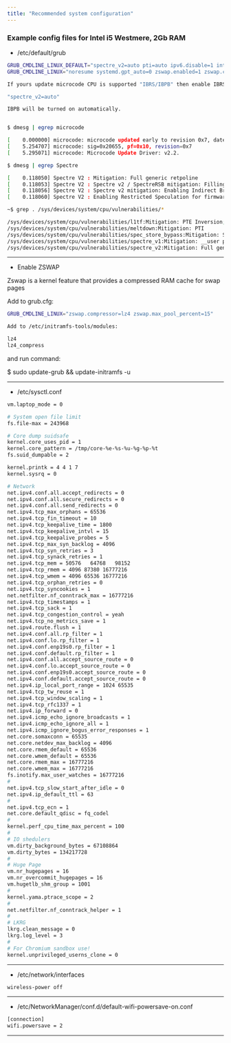 ```yaml
---
title: "Recommended system configuration"
---
```




### Example config files for Intel i5 Westmere, 2Gb RAM 

- /etc/default/grub

```bash
GRUB_CMDLINE_LINUX_DEFAULT="spectre_v2=auto pti=auto ipv6.disable=1 intremap=no_x2apic_optout acpi_osi=Linux acpi_backlight=vendor intel_iommu=on swiotlb=32768 apparmor=0"
GRUB_CMDLINE_LINUX="noresume systemd.gpt_auto=0 zswap.enabled=1 zswap.compressor=lz4 zswap.max_pool_percent=15 pcie_acs_override=downstream"

If yours update microcode CPU is supported "IBRS/IBPB" then enable IBRS option:

"spectre_v2=auto"

IBPB will be turned on automatically.


$ dmesg | egrep microcode

[    0.000000] microcode: microcode updated early to revision 0x7, date = 2018-04-23
[    5.254707] microcode: sig=0x20655, pf=0x10, revision=0x7
[    5.295071] microcode: Microcode Update Driver: v2.2.

$ dmesg | egrep Spectre

[    0.118050] Spectre V2 : Mitigation: Full generic retpoline
[    0.118053] Spectre V2 : Spectre v2 / SpectreRSB mitigation: Filling RSB on context switch
[    0.118056] Spectre V2 : Spectre v2 mitigation: Enabling Indirect Branch Prediction Barrier
[    0.118060] Spectre V2 : Enabling Restricted Speculation for firmware calls

~$ grep . /sys/devices/system/cpu/vulnerabilities/*

/sys/devices/system/cpu/vulnerabilities/l1tf:Mitigation: PTE Inversion; VMX: conditional cache flushes, SMT vulnerable
/sys/devices/system/cpu/vulnerabilities/meltdown:Mitigation: PTI
/sys/devices/system/cpu/vulnerabilities/spec_store_bypass:Mitigation: Speculative Store Bypass disabled via prctl and seccomp
/sys/devices/system/cpu/vulnerabilities/spectre_v1:Mitigation: __user pointer sanitization
/sys/devices/system/cpu/vulnerabilities/spectre_v2:Mitigation: Full generic retpoline, IBPB, IBRS_FW

```

---

- Enable ZSWAP 

Zswap is a kernel feature that provides a compressed RAM cache for swap pages

Add to grub.cfg:

```bash
GRUB_CMDLINE_LINUX="zswap.compressor=lz4 zswap.max_pool_percent=15"

Add to /etc/initramfs-tools/modules:

lz4
lz4_compress

```

and run command:

$ sudo  update-grub && update-initramfs -u

---

- /etc/sysctl.conf

```bash
vm.laptop_mode = 0

# System open file limit
fs.file-max = 243968

# Core dump suidsafe
kernel.core_uses_pid = 1
kernel.core_pattern = /tmp/core-%e-%s-%u-%g-%p-%t
fs.suid_dumpable = 2

kernel.printk = 4 4 1 7
kernel.sysrq = 0

# Network
net.ipv4.conf.all.accept_redirects = 0
net.ipv4.conf.all.secure_redirects = 0
net.ipv4.conf.all.send_redirects = 0
net.ipv4.tcp_max_orphans = 65536
net.ipv4.tcp_fin_timeout = 10
net.ipv4.tcp_keepalive_time = 1800
net.ipv4.tcp_keepalive_intvl = 15
net.ipv4.tcp_keepalive_probes = 5
net.ipv4.tcp_max_syn_backlog = 4096
net.ipv4.tcp_syn_retries = 3
net.ipv4.tcp_synack_retries = 1
net.ipv4.tcp_mem = 50576   64768   98152
net.ipv4.tcp_rmem = 4096 87380 16777216
net.ipv4.tcp_wmem = 4096 65536 16777216
net.ipv4.tcp_orphan_retries = 0
net.ipv4.tcp_syncookies = 1
net.netfilter.nf_conntrack_max = 16777216
net.ipv4.tcp_timestamps = 1
net.ipv4.tcp_sack = 1
net.ipv4.tcp_congestion_control = yeah
net.ipv4.tcp_no_metrics_save = 1
net.ipv4.route.flush = 1
net.ipv4.conf.all.rp_filter = 1
net.ipv4.conf.lo.rp_filter = 1
net.ipv4.conf.enp19s0.rp_filter = 1
net.ipv4.conf.default.rp_filter = 1
net.ipv4.conf.all.accept_source_route = 0
net.ipv4.conf.lo.accept_source_route = 0
net.ipv4.conf.enp19s0.accept_source_route = 0
net.ipv4.conf.default.accept_source_route = 0
net.ipv4.ip_local_port_range = 1024 65535
net.ipv4.tcp_tw_reuse = 1
net.ipv4.tcp_window_scaling = 1
net.ipv4.tcp_rfc1337 = 1
net.ipv4.ip_forward = 0
net.ipv4.icmp_echo_ignore_broadcasts = 1
net.ipv4.icmp_echo_ignore_all = 1
net.ipv4.icmp_ignore_bogus_error_responses = 1
net.core.somaxconn = 65535
net.core.netdev_max_backlog = 4096
net.core.rmem_default = 65536
net.core.wmem_default = 65536
net.core.rmem_max = 16777216
net.core.wmem_max = 16777216
fs.inotify.max_user_watches = 16777216
#
net.ipv4.tcp_slow_start_after_idle = 0
net.ipv4.ip_default_ttl = 63
#
net.ipv4.tcp_ecn = 1
net.core.default_qdisc = fq_codel
#
kernel.perf_cpu_time_max_percent = 100
#
# IO shedulers
vm.dirty_background_bytes = 67108864
vm.dirty_bytes = 134217728
#
# Huge Page
vm.nr_hugepages = 16
vm.nr_overcommit_hugepages = 16
vm.hugetlb_shm_group = 1001
#
kernel.yama.ptrace_scope = 2
#
net.netfilter.nf_conntrack_helper = 1
#
# LKRG
lkrg.clean_message = 0
lkrg.log_level = 3
#
# For Chromium sandbox use!
kernel.unprivileged_userns_clone = 0
```

---

- /etc/network/interfaces

```bash
wireless-power off
```

---

- /etc/NetworkManager/conf.d/default-wifi-powersave-on.conf

```bash
[connection]
wifi.powersave = 2
```

---

